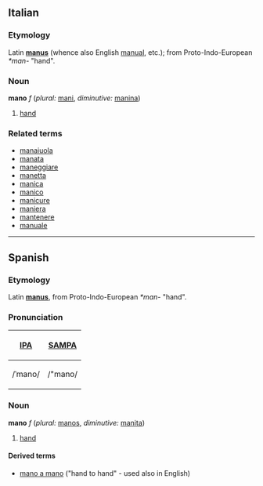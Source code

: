 ==Italian==
===Etymology===
Latin '''[[manus]]''' (whence also English [[manual]], etc.); from Proto-Indo-European ''*man-'' "hand".   

===Noun===
'''mano''' ''f'' (''plural:'' [[mani]], ''diminutive:'' [[manina]])

# [[hand]]

===Related terms===
*[[manaiuola]]
*[[manata]]
*[[maneggiare]]
*[[manetta]]
*[[manica]]
*[[manico]]
*[[manicure]]
*[[maniera]]
*[[mantenere]]
*[[manuale]]
----

==Spanish==
===Etymology===
Latin '''[[manus]]''', from Proto-Indo-European ''*man-'' "hand".

===Pronunciation===
{| border=1 cellpadding=5
! [[w:International Phonetic Alphabet|IPA]] !! [[w:SAMPA|SAMPA]]
|-
| /ˈmano/ || /"mano/
|}

===Noun===
'''mano''' ''f'' (''plural:'' [[manos]], ''diminutive:'' [[manita]])

# [[hand]]

====Derived terms====
*[[mano a mano]] ("hand to hand" - used also in English)